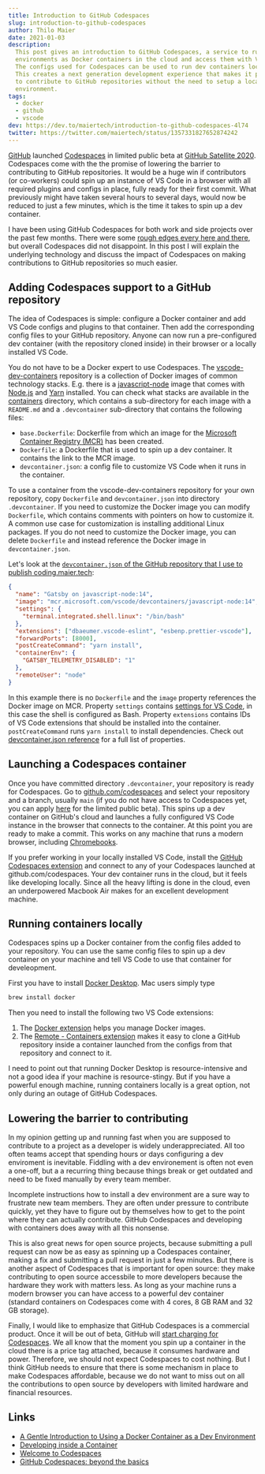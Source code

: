 ```yaml
---
title: Introduction to GitHub Codespaces
slug: introduction-to-github-codespaces
author: Thilo Maier
date: 2021-01-03
description:
  This post gives an introduction to GitHub Codespaces, a service to run dev
  environments as Docker containers in the cloud and access them with VS Code.
  The configs used for Codespaces can be used to run dev containers locally.
  This creates a next generation development experience that makes it possible
  to contribute to GitHub repositories without the need to setup a local dev
  environment.
tags:
  - docker
  - github
  - vscode
dev: https://dev.to/maiertech/introduction-to-github-codespaces-4l74
twitter: https://twitter.com/maiertech/status/1357331827652874242
---
```


[GitHub](https://github.com/) launched
[Codespaces](https://github.com/features/codespaces) in limited public beta at
[GitHub Satellite 2020](https://github.blog/2020-05-06-new-from-satellite-2020-github-codespaces-github-discussions-securing-code-in-private-repositories-and-more/).
Codespaces come with the the promise of lowering the barrier to contributing to
GitHub repositories. It would be a huge win if contributors (or co-workers)
could spin up an instance of VS Code in a browser with all required plugins and
configs in place, fully ready for their first commit. What previously might have
taken several hours to several days, would now be reduced to just a few minutes,
which is the time it takes to spin up a dev container.

I have been using GitHub Codespaces for both work and side projects over the
past few months. There were some
[rough edges every here and there](https://github.community/c/code-to-cloud/codespaces-beta/),
but overall Codespaces did not disappoint. In this post I will explain the
underlying technology and discuss the impact of Codespaces on making
contributions to GitHub repositories so much easier.

## Adding Codespaces support to a GitHub repository

The idea of Codespaces is simple: configure a Docker container and add VS Code
configs and plugins to that container. Then add the corresponding config files
to your GitHub repository. Anyone can now run a pre-configured dev container
(with the repository cloned inside) in their browser or a locally installed VS
Code.

You do not have to be a Docker expert to use Codespaces. The
[vscode-dev-containers](https://github.com/microsoft/vscode-dev-containers)
repository is a collection of Docker images of common technology stacks. E.g.
there is a
[javascript-node](https://github.com/microsoft/vscode-dev-containers/tree/master/containers/javascript-node)
image that comes with [Node.js](https://nodejs.org/en/) and
[Yarn](https://classic.yarnpkg.com/lang/en/) installed. You can check what
stacks are available in the
[containers](https://github.com/microsoft/vscode-dev-containers/tree/master/containers)
directory, which contains a sub-directory for each image with a `README.md` and
a `.devcontainer` sub-directory that contains the following files:

- `base.Dockerfile`: Dockerfile from which an image for the
  [Microsoft Container Registry (MCR)](https://github.com/microsoft/containerregistry)
  has been created.
- `Dockerfile`: a Dockerfile that is used to spin up a dev container. It
  contains the link to the MCR image.
- `devcontainer.json`: a config file to customize VS Code when it runs in the
  container.

To use a container from the vscode-dev-containers repository for your own
repository, copy `Dockerfile` and `devcontainer.json` into directory
`.devcontainer`. If you need to customize the Docker image you can modify
`Dockerfile`, which contains comments with pointers on how to customize it. A
common use case for customization is installing additional Linux packages. If
you do not need to customize the Docker image, you can delete `Dockerfile` and
instead reference the Docker image in `devcontainer.json`.

Let's look at the
[`devcontainer.json` of the GitHub repository that I use to publish coding.maier.tech](https://github.com/454de6e/coding-garden/blob/master/.devcontainer/devcontainer.json):

```json
{
  "name": "Gatsby on javascript-node:14",
  "image": "mcr.microsoft.com/vscode/devcontainers/javascript-node:14",
  "settings": {
    "terminal.integrated.shell.linux": "/bin/bash"
  },
  "extensions": ["dbaeumer.vscode-eslint", "esbenp.prettier-vscode"],
  "forwardPorts": [8000],
  "postCreateCommand": "yarn install",
  "containerEnv": {
    "GATSBY_TELEMETRY_DISABLED": "1"
  },
  "remoteUser": "node"
}
```

In this example there is no `Dockerfile` and the `image` property references the
Docker image on MCR. Property `settings` contains
[settings for VS Code](https://code.visualstudio.com/docs/getstarted/settings),
in this case the shell is configured as Bash. Property `extensions` contains IDs
of VS Code extensions that should be installed into the container.
`postCreateCommand` runs `yarn install` to install dependencies. Check out
[devcontainer.json reference](https://code.visualstudio.com/docs/remote/devcontainerjson-reference)
for a full list of properties.

## Launching a Codespaces container

Once you have committed directory `.devcontainer`, your repository is ready for
Codespaces. Go to [github.com/codespaces](https://github.com/codespaces) and
select your repository and a branch, usually `main` (if you do not have access
to Codespaces yet, you can apply [here](https://github.com/features/codespaces)
for the limited public beta). This spins up a dev container on GitHub's cloud
and launches a fully configured VS Code instance in the browser that connects to
the container. At this point you are ready to make a commit. This works on any
machine that runs a modern browser, including
[Chromebooks](https://www.google.com/chromebook/).

If you prefer working in your locally installed VS Code, install the
[GitHub Codespaces extension](https://marketplace.visualstudio.com/items?itemName=GitHub.codespaces)
and connect to any of your Codespaces launched at github.com/codespaces. Your
dev container runs in the cloud, but it feels like developing locally. Since all
the heavy lifting is done in the cloud, even an underpowered Macbook Air makes
for an excellent development machine.

## Running containers locally

Codespaces spins up a Docker container from the config files added to your
repository. You can use the same config files to spin up a dev container on your
machine and tell VS Code to use that container for develeopment.

First you have to install
[Docker Desktop](https://www.docker.com/products/docker-desktop). Mac users
simply type

```bash
brew install docker
```

Then you need to install the following two VS Code extensions:

1. The
   [Docker extension](https://marketplace.visualstudio.com/items?itemName=ms-azuretools.vscode-docker)
   helps you manage Docker images.
1. The
   [Remote - Containers extension](https://marketplace.visualstudio.com/items?itemName=ms-vscode-remote.remote-containers)
   makes it easy to clone a GitHub repository inside a container launched from
   the configs from that repository and connect to it.

I need to point out that running Docker Desktop is resource-intensive and not a
good idea if your machine is resource-stingy. But if you have a powerful enough
machine, running containers locally is a great option, not only during an outage
of GitHub Codespaces.

## Lowering the barrier to contributing

In my opinion getting up and running fast when you are supposed to contribute to
a project as a developer is widely underappreciated. All too often teams accept
that spending hours or days configuring a dev enviroment is inevitable. Fiddling
with a dev environement is often not even a one-off, but a a recurring thing
because things break or get outdated and need to be fixed manually by every team
member.

Incomplete instructions how to install a dev environment are a sure way to
frustrate new team members. They are often under pressure to contribute quickly,
yet they have to figure out by themselves how to get to the point where they can
actually contribute. GitHub Codespaces and developing with containers does away
with all this nonsense.

This is also great news for open source projects, because submitting a pull
request can now be as easy as spinning up a Codespaces container, making a fix
and submitting a pull request in just a few minutes. But there is another aspect
of Codespaces that is important for open source: they make contributing to open
source accessbile to more developers because the hardware they work with matters
less. As long as your machine runs a modern browser you can have access to a
powerful dev container (standard containers on Codespaces come with 4 cores, 8
GB RAM and 32 GB storage).

Finally, I would like to emphasize that GitHub Codespaces is a commercial
product. Once it will be out of beta, GitHub will
[start charging for Codespaces](https://docs.github.com/en/free-pro-team@latest/github/developing-online-with-codespaces/about-billing-for-codespaces).
We all know that the moment you spin up a container in the cloud there is a
price tag attached, because it consumes hardware and power. Therefore, we should
not expect Codespaces to cost nothing. But I think GitHub needs to ensure that
there is some mechanism in place to make Codespaces affordable, because we do
not want to miss out on all the contributions to open source by developers with
limited hardware and financial resources.

## Links

- [A Gentle Introduction to Using a Docker Container as a Dev Environment ](https://css-tricks.com/a-gentle-introduction-to-using-a-docker-container-as-a-dev-environment/)
- [Developing inside a Container](https://code.visualstudio.com/docs/remote/containers)
- [Welcome to Codespaces](https://www.youtube.com/watch?v=j5VQ8OlwbqI)
- [GitHub Codespaces: beyond the basics](https://www.youtube.com/watch?v=AphLm35cXHo)
